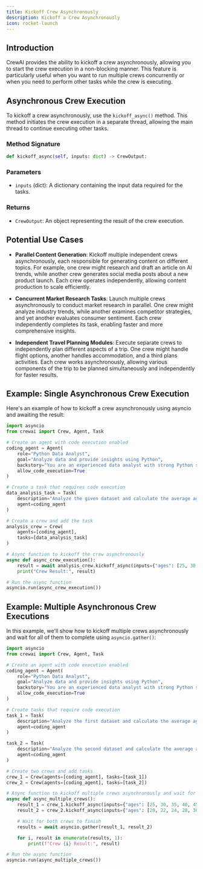 ```yaml
---
title: Kickoff Crew Asynchronously
description: Kickoff a Crew Asynchronously
icon: rocket-launch
---
```


## Introduction

CrewAI provides the ability to kickoff a crew asynchronously, allowing you to start the crew execution in a non-blocking manner. 
This feature is particularly useful when you want to run multiple crews concurrently or when you need to perform other tasks while the crew is executing.

## Asynchronous Crew Execution

To kickoff a crew asynchronously, use the `kickoff_async()` method. This method initiates the crew execution in a separate thread, allowing the main thread to continue executing other tasks.

### Method Signature

```python Code
def kickoff_async(self, inputs: dict) -> CrewOutput:
```

### Parameters

- `inputs` (dict): A dictionary containing the input data required for the tasks.

### Returns

- `CrewOutput`: An object representing the result of the crew execution.

## Potential Use Cases

- **Parallel Content Generation**: Kickoff multiple independent crews asynchronously, each responsible for generating content on different topics. For example, one crew might research and draft an article on AI trends, while another crew generates social media posts about a new product launch. Each crew operates independently, allowing content production to scale efficiently.

- **Concurrent Market Research Tasks**: Launch multiple crews asynchronously to conduct market research in parallel. One crew might analyze industry trends, while another examines competitor strategies, and yet another evaluates consumer sentiment. Each crew independently completes its task, enabling faster and more comprehensive insights.

- **Independent Travel Planning Modules**: Execute separate crews to independently plan different aspects of a trip. One crew might handle flight options, another handles accommodation, and a third plans activities. Each crew works asynchronously, allowing various components of the trip to be planned simultaneously and independently for faster results.

## Example: Single Asynchronous Crew Execution

Here's an example of how to kickoff a crew asynchronously using asyncio and awaiting the result:

```python Code
import asyncio
from crewai import Crew, Agent, Task

# Create an agent with code execution enabled
coding_agent = Agent(
    role="Python Data Analyst",
    goal="Analyze data and provide insights using Python",
    backstory="You are an experienced data analyst with strong Python skills.",
    allow_code_execution=True
)

# Create a task that requires code execution
data_analysis_task = Task(
    description="Analyze the given dataset and calculate the average age of participants. Ages: {ages}",
    agent=coding_agent
)

# Create a crew and add the task
analysis_crew = Crew(
    agents=[coding_agent],
    tasks=[data_analysis_task]
)

# Async function to kickoff the crew asynchronously
async def async_crew_execution():
    result = await analysis_crew.kickoff_async(inputs={"ages": [25, 30, 35, 40, 45]})
    print("Crew Result:", result)

# Run the async function
asyncio.run(async_crew_execution())
```

## Example: Multiple Asynchronous Crew Executions

In this example, we'll show how to kickoff multiple crews asynchronously and wait for all of them to complete using `asyncio.gather()`:

```python Code
import asyncio
from crewai import Crew, Agent, Task

# Create an agent with code execution enabled
coding_agent = Agent(
    role="Python Data Analyst",
    goal="Analyze data and provide insights using Python",
    backstory="You are an experienced data analyst with strong Python skills.",
    allow_code_execution=True
)

# Create tasks that require code execution
task_1 = Task(
    description="Analyze the first dataset and calculate the average age of participants. Ages: {ages}",
    agent=coding_agent
)

task_2 = Task(
    description="Analyze the second dataset and calculate the average age of participants. Ages: {ages}",
    agent=coding_agent
)

# Create two crews and add tasks
crew_1 = Crew(agents=[coding_agent], tasks=[task_1])
crew_2 = Crew(agents=[coding_agent], tasks=[task_2])

# Async function to kickoff multiple crews asynchronously and wait for all to finish
async def async_multiple_crews():
    result_1 = crew_1.kickoff_async(inputs={"ages": [25, 30, 35, 40, 45]})
    result_2 = crew_2.kickoff_async(inputs={"ages": [20, 22, 24, 28, 30]})

    # Wait for both crews to finish
    results = await asyncio.gather(result_1, result_2)

    for i, result in enumerate(results, 1):
        print(f"Crew {i} Result:", result)

# Run the async function
asyncio.run(async_multiple_crews())
```
